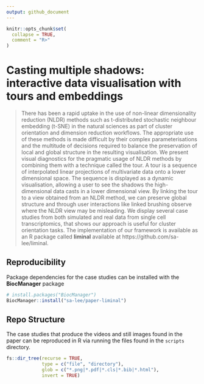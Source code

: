 ```yaml
---
output: github_document
---
```


<!-- README.md is generated from README.Rmd. Please edit that file -->

```r
knitr::opts_chunk$set(
  collapse = TRUE,
  comment = "R>"
)
```

# Casting multiple shadows: interactive data visualisation with tours and embeddings

> There has been a rapid uptake in the use of non-linear dimensionality reduction (NLDR) methods such as t-distributed stochastic neighbour embedding (t-SNE) in the natural sciences as part of cluster orientation and dimension reduction workflows. The appropriate use of these methods is made difficult by their complex parameterisations and the multitude of decisions required to balance the preservation of local and global structure in the resulting visualisation. We present visual diagnostics for the pragmatic usage of NLDR methods by combining them with a technique called the tour. A tour is a sequence of interpolated linear projections of multivariate data onto a lower dimensional space. The sequence is displayed as a dynamic visualisation, allowing a user to see the shadows the high-dimensional data casts in a lower dimensional view. By linking the tour to a view obtained from an NLDR method, we can preserve global structure and through user interactions like linked brushing observe where the NLDR view may be misleading. We display several case studies from both simulated and real data from single cell transcriptomics, that shows our approach is useful for cluster orientation tasks.  The implementation of our framework is available as an R package called **liminal** available at https://github.com/sa-lee/liminal.


## Reproducibility

Package dependencies for the case studies can be installed with the **BiocManager** package

```r
# install.packages("BiocManager")
BiocManager::install("sa-lee/paper-liminal")
```

## Repo Structure

The case studies that produce the videos and still images found in the paper
can be reproduced in R via running the files found in the `scripts` directory. 
 

```r
fs::dir_tree(recurse = TRUE,  
             type = c("file", "directory"),
             glob = c("*.png|*.pdf|*.cls|*.bib|*.html"),
             invert = TRUE)
```